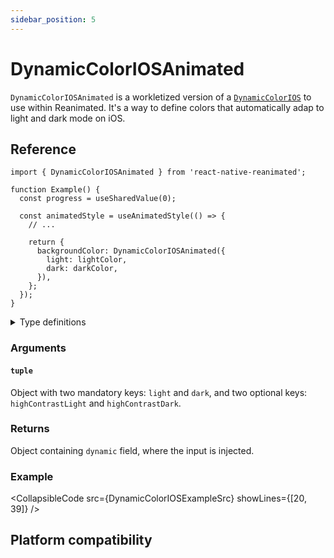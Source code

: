 ```yaml
---
sidebar_position: 5
---
```


# DynamicColorIOSAnimated

`DynamicColorIOSAnimated` is a workletized version of a [`DynamicColorIOS`](https://reactnative.dev/docs/dynamiccolorios) to use within Reanimated. It's a way to define colors that automatically adap to light and dark mode on iOS.

## Reference

```tsx
import { DynamicColorIOSAnimated } from 'react-native-reanimated';

function Example() {
  const progress = useSharedValue(0);

  const animatedStyle = useAnimatedStyle(() => {
    // ...

    return {
      backgroundColor: DynamicColorIOSAnimated({
        light: lightColor,
        dark: darkColor,
      }),
    };
  });
}
```

<details>
<summary>Type definitions</summary>

```typescript
function DynamicColorIOSAnimated(
  {
    light: ColorValue,
    dark: ColorValue,
    highContrastLight?: ColorValue,
    highContrastDark?: ColorValue
  }
): DynamicColorIOSReturnType;

type DynamicColorIOSReturnType = {
  dynamic?: {
    light: ColorValue,
    dark: ColorValue,
    highContrastLight?: ColorValue,
    highContrastDark?: ColorValue
  },
}
```

</details>

### Arguments

#### `tuple`

Object with two mandatory keys: `light` and `dark`, and two optional keys: `highContrastLight` and `highContrastDark`.

### Returns

Object containing `dynamic` field, where the input is injected.

### Example


<CollapsibleCode src={DynamicColorIOSExampleSrc} showLines={[20, 39]} />

## Platform compatibility

<PlatformCompatibility ios />
